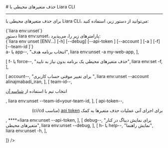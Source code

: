 

<Layout>
<Head>
<title>مستندات حذف متغیرهای محیطی با Liara CLI - لیارا</title>
<meta property="og:title" content="مستندات خدمات رایانش ابری لیارا" />
<meta property="og:description" content="مستندات مربوط به نحوه حذف متغیرهای محیطی در رابط کاربری خط فرمان لیارا"  />
</Head>
# حذف متغیرهای محیطی با Liara CLI
<hr className="mb-2" />

برای 
حذف متغیرهای محیطی با Liara CLI،
می‌توانید از دستور زیر، استفاده کنید: 

<div className="h-2" />
<div dir="ltr">
<Highlight className='bash'>
{`liara env:unset`}
</Highlight>
</div>
<div className="h-2" />
<Asciinema id="remove-env" />


<Section id="command-parameters" title="پارامترهای دستور" />
دستور <Important>liara env:unset</Important>، پارامترهای زیر را، می‌پذیرد:

<div className="h-2" />
<div dir="ltr">
<Highlight className='bash'>
{`liara env unset [ENV...] [-h] [--debug] [--api-token <value>]  [--account <value>] [-a <value>] [-f] [--team-id <value>]`}
</Highlight>
</div>


<Table headers={[
  "پارامتر",
  "توضیحات",
  "مثال",
]} data={[
  [
    <Important>a- یا app--</Important>,
    "انتخاب برنامه هدف",
    <Important>liara env:unset -a my-web-app</Important>,
  ],

  [
    <Important>f- یا force--</Important>,
    "حذف متغیرهای محیطی یک برنامه بدون نیاز به تایید",
    <Important>liara env:set -f</Important>,
  ],
  
  [
    <Important>account--</Important>,
    "برای تغییر موقتی حساب کاربری ",
    <Important>liara env:unset --account alinajmabadi_iran</Important>,
  ],
   [
    <Important>team-id--</Important>,
    <p>انتخاب تیم با استفاده از <a href="/references/api/about/#team-id" className="text-[#2196f3]">شناسه آن</a></p>,
    <Important>liara env:unset --team-id=your-team-id</Important>,
  ],
  [
    <Important>api-token--</Important>,
    <div dir="rtl">
    <p> برای اجرای آنی عملیات حذف متغیرها به کمک <a href="/references/api/about" className="text-[#2196f3] ">api token</a> (مناسب ci/cd)</p>
    </div>,
    <Important>****=liara env:unset --api-token</Important>,
  ],
  [
    <Important>debug--</Important>,
    "برای نمایش دیباگ در کنار متغیرهای محیطی",
    <Important>liara env:unset --debug</Important>,
  ],
  [
    <Important>h- یا help--</Important>,
    "نمایش راهنما",
    <Important>liara env:unset -h</Important>,
  ],
 
  
]} />
<div className="h-3" />

</Layout>